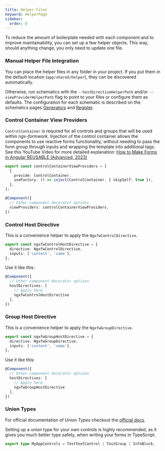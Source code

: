 ```yaml
---
title: Helper Files
keyword: HelperPage
sidebar:
  order: 8
---
```


To reduce the amount of boilerplate needed with each component and to improve maintainability, you can set up a few helper objects. This way, should anything change, you only need to update one file.

<NamingHint/>

### Manual Helper File Integration

You can place the helper files in any folder in your project. If you put them in the default location (`app/shared/helper`), they can be discovered automatically.

Otherwise, run schematics with the `--hostDirectiveHelperPath` and/or `--viewProviderHelperPath` flag to point to your files or configure them as defaults. The configuration for each schematic is described on the schematics pages [Generators](/schematics/generators) and [Register](/schematics/register).


### Control Container View Providers

`ControlContainer` is required for all controls and groups that will be used within _ngx-formwork_. Injection of the control container allows the components to use reactive forms functionality, without needing to pass the form group through inputs and wrapping the template into additional tags. See this YouTube Video for more detailed explanation: [How to Make Forms in Angular REUSABLE (Advanced, 2023)](https://www.youtube.com/watch?v=o74WSoJxGPI)

```ts title="control-container.view-provider.ts"
export const controlContainerViewProviders = [
  {
    provide: ControlContainer,
    useFactory: () => inject(ControlContainer, { skipSelf: true }),
  },
];
```

```ts title="text-control.component.ts || group.component.ts"
@Component({
  // Other component decorator options
  viewProviders: controlContainerViewProviders,
})
```

### Control Host Directive

This is a convenience helper to apply the `NgxfwControlDirective`.

```ts title="control.host-directive.ts"
export const ngxfwControlHostDirective = {
  directive: NgxfwControlDirective,
  inputs: ['content', 'name'],
};
```

Use it like this:

```ts title="text-control.component.ts"
@Component({
  // Other component decorator options
  hostDirectives: [
    // Apply here
    ngxfwControlHostDirective
  ],
})
```

### Group Host Directive

This is a convenience helper to apply the `NgxfwGroupDirective`.

```ts title="group.host-directive.ts"
export const ngxfwGroupHostDirective = {
  directive: NgxfwGroupDirective,
  inputs: ['content', 'name'],
};
```

Use it like this:

```ts title="group.component.ts"
@Component({
  // Other component decorator options
  hostDirectives: [
    // Apply here
    ngxfwGroupHostDirective
  ],
})
```

### Union Types

For official documentation of Union Types checkout the [official docs](https://www.typescriptlang.org/docs/handbook/2/everyday-types.html#union-types).

Setting up a union type for your own controls is highly recommended, as it gives you much better type safety, when writing your forms in TypeScript.

```ts
export type MyAppControls = TestTextControl | TestGroup | InfoBlock;
```
